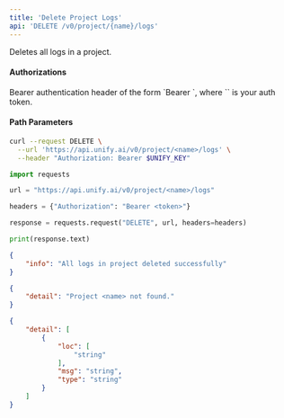 ```yaml
---
title: 'Delete Project Logs'
api: 'DELETE /v0/project/{name}/logs'
---
```

Deletes all logs in a project.

#### Authorizations

<ParamField header="Authorization" type="string" required="true">
  Bearer authentication header of the form `Bearer <token>`, where `<token>` is your auth token.
</ParamField>

#### Path Parameters

<ParamField query="name" type="string" required="true">

</ParamField>

<RequestExample>

```bash cURL
curl --request DELETE \
  --url 'https://api.unify.ai/v0/project/<name>/logs' \
  --header "Authorization: Bearer $UNIFY_KEY"
```

```python Python
import requests

url = "https://api.unify.ai/v0/project/<name>/logs"

headers = {"Authorization": "Bearer <token>"}

response = requests.request("DELETE", url, headers=headers)

print(response.text)
```

</RequestExample>
<ResponseExample>

```json 200
{
    "info": "All logs in project deleted successfully"
}
```

```json 404
{
    "detail": "Project <name> not found."
}
```

```json 422
{
    "detail": [
        {
            "loc": [
                "string"
            ],
            "msg": "string",
            "type": "string"
        }
    ]
}
```

</ResponseExample>
